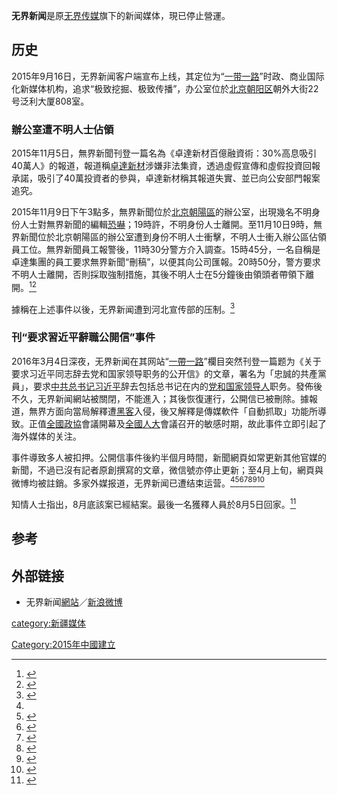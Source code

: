 {{NoteTA|G1=IT}}
{{Infobox website
| websitename   = 无界新闻
| logo          = 无界新闻 logo.jpg
| url           = [http://watching.cn watching.cn]
| commercial    = 是
| type          = 新闻网站
| owner         = [[无界传媒|无界传媒]]
| launch_date   = {{Start date and age|2015|9}}
}}
'''无界新闻'''是原[[无界传媒|无界传媒]]旗下的新闻媒体，現已停止營運。

== 历史 ==
2015年9月16日，无界新闻客户端宣布上线，其定位为“[[一带一路|一带一路]]”时政、商业国际化新媒体机构，追求“极致挖掘、极致传播”，办公室位於[[北京|北京]][[朝阳区|朝阳区]]朝外大街22号泛利大厦808室。

===辦公室遭不明人士佔領===
2015年11月5日，無界新聞刊登一篇名為《卓達新材百億融資術：30%高息吸引40萬人》的報道，報道稱[[卓達新材|卓達新材]]涉嫌非法集資，透過虛假宣傳和虛假投資回報承諾，吸引了40萬投資者的參與，卓達新材稱其報道失實、並已向公安部門報案追究。

2015年11月9日下午3點多，無界新聞位於[[北京|北京]][[朝陽區|朝陽區]]的辦公室，出現幾名不明身份人士對無界新聞的編輯[[恐嚇|恐嚇]]；19時許，不明身份人士離開。至11月10日9時，無界新聞位於北京朝陽區的辦公室遭到身份不明人士衝擊，不明人士衝入辦公區佔領員工位。無界新聞員工報警後，11時30分警方介入調查。15時45分，一名自稱是卓達集團的員工要求無界新聞“刪稿”，以便其向公司匯報。20時50分，警方要求不明人士離開，否則採取強制措施，其後不明人士在5分鐘後由領頭者帶領下離開。<ref>{{cite news|title=河北卓达集团攻击无界新闻北京办公室12小时|publisher=无界新闻|date=2015-11-11|url=http://finance.sina.com.cn/chanjing/gsnews/20151111/173623741210.shtml|accessdate=2016-03-25|archive-date=2019-03-17|archive-url=https://web.archive.org/web/20190317225544/http://finance.sina.com.cn/chanjing/gsnews/20151111/173623741210.shtml|dead-url=no}}</ref><ref>{{cite news|title=「弄死你，很簡單」被揭黑中國企業「佔領」媒體總部|publisher=[[端傳媒|端傳媒]]|date=2015-11-12|url=https://theinitium.com/article/20151112-mainland-occupied-wujie/|accessdate=2016-03-25|archive-date=2016-07-20|archive-url=https://web.archive.org/web/20160720034314/https://theinitium.com/article/20151112-mainland-occupied-wujie/|dead-url=no}}</ref>

據稱在上述事件以後，无界新闻遭到河北宣传部的压制。<ref name=rfa>{{cite news|url=http://www.rfa.org/cantonese/news/media-03232016091627.html|title=刊“倒习公开信”遭清算 无界新闻被关停|date=2016-03-23|publisher=[[自由亞洲電台|自由亞洲電台]]|accessdate=2016-03-25|archive-date=2019-12-02|archive-url=https://web.archive.org/web/20191202190007/https://www.rfa.org/cantonese/news/media-03232016091627.html|dead-url=no}}</ref>

===刊“要求習近平辭職公開信”事件===
{{main|要求习近平辞任总书记公开信事件}}
2016年3月4日深夜，无界新闻在其网站“[[一帶一路|一帶一路]]”欄目突然刊登一篇题为《关于要求习近平同志辞去党和国家领导职务的公开信》的文章，署名为「忠誠的共產黨員」，要求[[中共总书记|中共总书记]][[习近平|习近平]]辞去包括总书记在内的[[党和国家领导人|党和国家领导人]]职务。發佈後不久，无界新闻網站被關閉，不能進入；其後恢復運行，公開信已被刪除。據報道，無界方面向當局解釋遭[[黑客|黑客]]入侵，後又解釋是傳媒軟件「自動抓取」功能所導致。正值[[全國政協|全國政協]]會議開幕及[[全國人大|全國人大]]會議召开的敏感时期，故此事件立即引起了海外媒体的关注。

事件導致多人被扣押。公開信事件後約半個月時間，新聞網頁如常更新其他官媒的新聞，不過已沒有記者原創撰寫的文章，微信號亦停止更新；至4月上旬，網頁與微博均被註銷。多家外媒报道，无界新闻已遭结束运营。<ref name=rfa></ref><ref>{{cite news| url=http://news.ltn.com.tw/news/world/breakingnews/1622168| title=中共党媒发文要求习近平下台 随即被断网删文| newspaper=[[自由时报|自由时报]]| date=2016-03-05| accessdate=2016-03-25| archive-date=2018-12-02| archive-url=https://web.archive.org/web/20181202201207/http://news.ltn.com.tw/news/world/breakingnews/1622168| dead-url=no}}</ref><ref>{{cite news| url=http://news.memehk.com/posts/14610| title=官媒发文要求习近平下台 台网民：共产党的斗争总是百看不腻| publisher=谜米新闻| date=2016-03-05| accessdate=2016-03-25| archive-date=2020-10-14| archive-url=https://web.archive.org/web/20201014145532/https://news.memehk.com/posts/14610| dead-url=no}}</ref><ref>{{cite news|url=http://hk.apple.nextmedia.com/international/art/20160324/19542694|title=阿里巴巴划清界线 称挂名注资|date=2016-03-24|publisher=[[香港苹果日报|香港苹果日报]]|accessdate=2016-03-25|archive-date=2017-07-18|archive-url=https://web.archive.org/web/20170718055719/http://hk.apple.nextmedia.com/international/art/20160324/19542694|dead-url=no}}</ref><ref>{{cite news|url=http://www.bbc.com/zhongwen/simp/china/2016/03/160325_china_blog_xi_letter|title=中国 “因促习近平辞职信扣押20人”|date=2016-03-25|publisher=[[BBC|BBC中文网]]|accessdate=2016-03-25|archive-date=2017-10-23|archive-url=https://web.archive.org/web/20171023021224/http://www.bbc.com/zhongwen/simp/china/2016/03/160325_china_blog_xi_letter|dead-url=no}}</ref><ref>{{cite news|url=http://cn.rfi.fr/%E4%B8%AD%E5%9B%BD/20160324-%E5%88%8A%E3%80%8C%E5%80%92%E4%B9%A0%E4%BF%A1%E3%80%8D-%E6%97%A0%E7%95%8C%E6%96%B0%E9%97%BB%E3%80%8C%E5%A4%B1%E8%81%94%E3%80%8D%E4%BC%A0%E5%81%9C%E5%8A%9E|title=刊「倒习信」 无界新闻「失联」传停办|date=2016-03-24|publisher=世界之声|accessdate=2016-03-25|archive-date=2019-07-25|archive-url=https://web.archive.org/web/20190725215619/http://cn.rfi.fr/%E4%B8%AD%E5%9B%BD/20160324-%E5%88%8A%E3%80%8C%E5%80%92%E4%B9%A0%E4%BF%A1%E3%80%8D-%E6%97%A0%E7%95%8C%E6%96%B0%E9%97%BB%E3%80%8C%E5%A4%B1%E8%81%94%E3%80%8D%E4%BC%A0%E5%81%9C%E5%8A%9E|dead-url=no}}</ref><ref>{{cite news|url=http://cn.nytimes.com/china/20160330/c30chinaletter/zh-hant/|title=匿名信事件和中共党内的权力焦虑|publisher=[[纽约时报|纽约时报]]|date=2016-03-30|accessdate=2016-03-30|archive-date=2016-04-07|archive-url=https://web.archive.org/web/20160407081334/http://cn.nytimes.com/china/20160330/c30chinaletter/zh-hant/|dead-url=no}}</ref>

知情人士指出，8月底該案已經結案。最後一名獲釋人員於8月5日回家。<ref>{{cite news|url=http://www.bbc.com/zhongwen/simp/china/2016/10/161012_china_xi_letter|title=无界新闻“倒习信”事件被捕者全被释放|date=2016-10-12|publisher=BBC中文網|accessdate=2016-10-13|archive-date=2017-11-27|archive-url=https://web.archive.org/web/20171127184433/http://www.bbc.com/zhongwen/simp/china/2016/10/161012_china_xi_letter|dead-url=no}}</ref>

== 参考 ==
{{Reflist|3}}

== 外部链接 ==
*无界新闻[https://web.archive.org/web/20160504013722/http://www.watching.cn/ 網站]／[http://weibo.com/u/5634031470 新浪微博] {{Wayback|url=http://weibo.com/u/5634031470 |date=20151219011007 }}

[[category:新疆媒体|category:新疆媒体]]
[[Category:2015年中國建立|Category:2015年中國建立]]